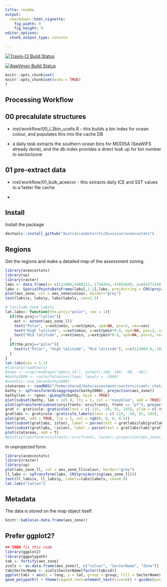 ```yaml
---
title: readme
output:
  rmarkdown::html_vignette:
    fig_width: 9
    fig_height: 9
editor_options: 
  chunk_output_type: console

---
```


[![Travis-CI Build Status](https://travis-ci.org/AustralianAntarcticDivision/aceecostats.svg?branch=master)](https://travis-ci.org/AustralianAntarcticDivision/aceecostats)

[![AppVeyor Build Status](https://ci.appveyor.com/api/projects/status/github/AustralianAntarcticDivision/aceecostats?branch=master&svg=true)](https://ci.appveyor.com/project/AustralianAntarcticDivision/aceecostats)

<!-- README.md is generated from README.Rmd. Please edit that file -->

```r
knitr::opts_chunk$set(
knitr::opts_chunk$set(echo = TRUE)
)
```


## Processing Workflow

## 00 precalulate structures

* inst/workflow/00_L3bin_ucells.R  - this builds a bin index for ocean colour, and populates this into the cache DB

* a daily task extracts the southern ocean bins for MODISA (SeaWiFS already done), and the db index provides a direct look up for bin number to sector/zone


## 01 pre-extract data

* inst/workflow/01_bulk_aceecor - this extracts daily ICE and SST values to a faster file cache 

* 

## Install

Install the package

```r
devtools::install_github("AustralianAntarcticDivision/aceecostats")
```


## Regions

Get the regions and make a detailed map of the assessment zoning. 

```r
library(aceecostats)
library(sp)
library(raster)
labs <- data.frame(x= c(112406,4488211,-1734264,-4785284), y=c(4271428,-224812,-3958297,-104377), labels=c("Atlantic","Indian", "West Pacific", "East Pacific"))
labs <- SpatialPointsDataFrame(labs[,1:2],labs, proj4string = CRS(proj4string(aes_zone)))
plot(aes_zone, col = aes_zone$colour, border="grey")
text(labs$x, labs$y, labs$labels, cex=1.5)

# latitude zone labels
lat.labs<- function(the.proj="polar", cex = 1){
  if(the.proj=="latlon"){
    ext <- extent(aes_zone_ll)
    text("Polar", x=ext@xmin, y=ext@ymin, xpd=NA, pos=2, cex=cex)
    text("High latitude", x=ext@xmin, y=ext@ymin*0.8, xpd=NA, pos=2, cex=cex)
    text("Mid latitude", x=ext@xmin, y=ext@ymin*0.6, xpd=NA, pos=2, cex=cex)
  }
  if(the.proj=="polar"){
    text(c("Polar", "High latitude", "Mid latitude"), x=c(113064.6,-1017581.1,-3642294), y=c(-1518296,-2285519,-3012363), cex=cex, col=rgb(0,0,0,0.7))
  }
}
lat.labs(cex = 1.1)
#library(raadtools)
#topo <- crop(readtopo("gebco_14"), extent(-180, 180, -90, -30))
#bathy2000 <- rasterToContour(topo, levels = -2000)
#usethis::use_data(bathy2000)
statareas <- readRDS("/home/shared/data/assessment/sectors/ccamlr_statareas.rds")
bathy <- spTransform(disaggregate(bathy2000), projection(aes_zone))
bathy$len <- rgeos::gLength(bathy, byid = TRUE)
plot(subset(bathy, len > 2e5 ), lty = 1, col = "navyblue", add = TRUE)
plot(spTransform(subset(orsifronts::orsifronts, front == "pf"), projection(aes_zone)), add = TRUE, lwd = 2)
grat <- graticule::graticule(lons = c(-115, -50, 55, 145), ylim = c(-90, -25), lats = c(-85, -80, -75, -70, -65, -60,  -55, -50, -45, -40, -35, -30), proj  =raster::projection(aes_zone), xlim = c(-180, 180))
gratlabs <- graticule::graticule_labels(lons = c(-115, -50, 55, 145), lats = c( -80,  -70,  -60,   -50, -40,  -30), yline = -25, xline = 30, proj = raster::projection(aes_zone))
plot(grat, add = TRUE, lty = 2, col = rgb(0, 0, 0, 0.5))
text(subset(gratlabs, islon), label = parse(text = gratlabs$lab[gratlabs$islon]))
text(subset(gratlabs, !islon), label = parse(text = gratlabs$lab[!gratlabs$islon]))
plot(statareas, add = T)
#plot(spTransform(orsifronts::orsifronts, raster::projection(aes_zone)), add = TRUE)
```

In unprojected form. 

```r
library(aceecostats)
library(raster)
library(sp)
plot(aes_zone_ll, col = aes_zone_ll$colour, border="grey")
ll_labs <- spTransform(labs, CRS(proj4string(aes_zone_ll)))
text(ll_labs$x, ll_labs$y, labels=labs$labels, cex=0.6)
lat.labs("latlon")

```





## Metadata 

The data is stored on the map object itself. 

```r
knitr::kable(as.data.frame(aes_zone))
```


## Prefer ggplot2?


```r

## TODO fix this code
library(ggplot2)
library(ggpolypath)
tab <- fortify(aes_zone)
zcols <- as.data.frame(aes_zone)[, c("colour", "SectorName", "Zone")]
tab$SectorName <- zcols$SectorName[factor(tab$id)]
ggplot(tab) + aes(x = long, y = lat, group = group, fill = SectorName) + scale_fill_manual(values = setNames(zcols$colour, zcols$SectorName)) + geom_path() + 
geom_polypath() + theme(legend.text=element_text(size=6)) + guides(position = "bottom") + coord_equal()

```



